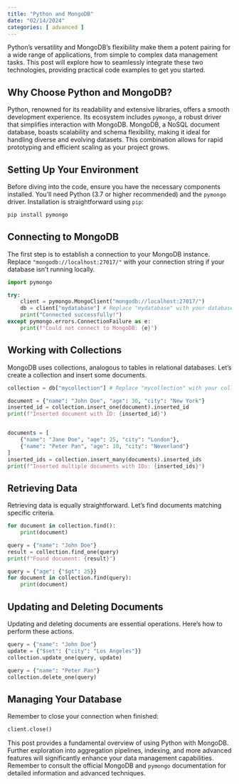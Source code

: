 ```yaml
---
title: "Python and MongoDB"
date: "02/14/2024"
categories: [ advanced ]
---
```



Python's versatility and MongoDB's flexibility make them a potent pairing for a wide range of applications, from simple to complex data management tasks.  This post will explore how to seamlessly integrate these two technologies, providing practical code examples to get you started.


## Why Choose Python and MongoDB?

Python, renowned for its readability and extensive libraries, offers a smooth development experience.  Its ecosystem includes `pymongo`, a robust driver that simplifies interaction with MongoDB.  MongoDB, a NoSQL document database, boasts scalability and schema flexibility, making it ideal for handling diverse and evolving datasets. This combination allows for rapid prototyping and efficient scaling as your project grows.


## Setting Up Your Environment

Before diving into the code, ensure you have the necessary components installed.  You'll need Python (3.7 or higher recommended) and the `pymongo` driver. Installation is straightforward using `pip`:

```bash
pip install pymongo
```

## Connecting to MongoDB

The first step is to establish a connection to your MongoDB instance.  Replace `"mongodb://localhost:27017/"` with your connection string if your database isn't running locally.

```python
import pymongo

try:
    client = pymongo.MongoClient("mongodb://localhost:27017/")
    db = client["mydatabase"] # Replace "mydatabase" with your database name
    print("Connected successfully!")
except pymongo.errors.ConnectionFailure as e:
    print(f"Could not connect to MongoDB: {e}")
```


## Working with Collections

MongoDB uses collections, analogous to tables in relational databases.  Let's create a collection and insert some documents.

```python
collection = db["mycollection"] # Replace "mycollection" with your collection name

document = {"name": "John Doe", "age": 30, "city": "New York"}
inserted_id = collection.insert_one(document).inserted_id
print(f"Inserted document with ID: {inserted_id}")


documents = [
    {"name": "Jane Doe", "age": 25, "city": "London"},
    {"name": "Peter Pan", "age": 10, "city": "Neverland"}
]
inserted_ids = collection.insert_many(documents).inserted_ids
print(f"Inserted multiple documents with IDs: {inserted_ids}")
```


## Retrieving Data

Retrieving data is equally straightforward.  Let's find documents matching specific criteria.

```python
for document in collection.find():
    print(document)

query = {"name": "John Doe"}
result = collection.find_one(query)
print(f"Found document: {result}")

query = {"age": {"$gt": 25}}
for document in collection.find(query):
    print(document)
```


## Updating and Deleting Documents

Updating and deleting documents are essential operations.  Here's how to perform these actions.

```python
query = {"name": "John Doe"}
update = {"$set": {"city": "Los Angeles"}}
collection.update_one(query, update)

query = {"name": "Peter Pan"}
collection.delete_one(query)
```

## Managing Your Database

Remember to close your connection when finished:

```python
client.close()
```

This post provides a fundamental overview of using Python with MongoDB.  Further exploration into aggregation pipelines, indexing, and more advanced features will significantly enhance your data management capabilities.  Remember to consult the official MongoDB and `pymongo` documentation for detailed information and advanced techniques.

